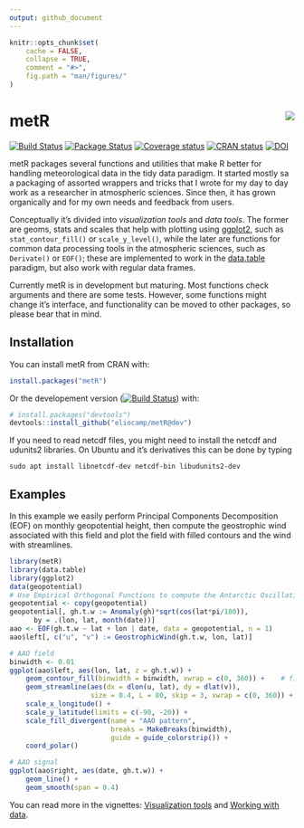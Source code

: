 ```yaml
---
output: github_document
---
```


<!-- README.md is generated from README.Rmd. Please edit that file -->

```r
knitr::opts_chunk$set(
    cache = FALSE,
    collapse = TRUE,
    comment = "#>",
    fig.path = "man/figures/"
)
```

# metR <img src="man/figures/logo.png" align="right"/>

[![Build Status](https://travis-ci.org/eliocamp/metR.svg?branch=master)](https://travis-ci.org/eliocamp/metR)
[![Package Status](https://img.shields.io/badge/lifecycle-maturing-blue.svg)](https://www.tidyverse.org/lifecycle/#maturing)
[![Coverage status](https://codecov.io/gh/eliocamp/metR/branch/master/graph/badge.svg)](https://codecov.io/github/eliocamp/metR/?branch=master)
[![CRAN status](http://www.r-pkg.org/badges/version/metR)](https://cran.r-project.org/package=metR)
[![DOI](https://zenodo.org/badge/96357263.svg)](https://zenodo.org/badge/latestdoi/96357263)


metR packages several functions and utilities that make R better for handling  meteorological data in the tidy data paradigm. It started mostly sa a packaging of assorted wrappers and tricks that I wrote for my day to day work as a researcher in atmospheric sciences. Since then, it has grown organically and for my own needs and feedback from users. 

Conceptually it's divided into *visualization tools* and *data tools*. The former are geoms, stats and scales that help with plotting using [ggplot2](http://ggplot2.tidyverse.org/index.html), such as `stat_contour_fill()` or `scale_y_level()`, while the later are functions for common data processing tools in the atmospheric sciences, such as `Derivate()` or `EOF()`; these are implemented to work in the [data.table](https://github.com/Rdatatable/data.table/wiki) paradigm, but also work with regular data frames. 

Currently metR is in development but maturing. Most functions check arguments and there are some tests. However, some functions might change it's interface, and functionality can be moved to other packages, so please bear that in mind. 

## Installation

You can install metR from CRAN with:

```r
install.packages("metR")
```

Or the developement version ([![Build Status](https://travis-ci.org/eliocamp/metR.svg?branch=dev)](https://travis-ci.org/eliocamp/metR)) with:

```r
# install.packages("devtools")
devtools::install_github("eliocamp/metR@dev")
```

If you need to read netcdf files, you might need to install the netcdf and udunits2 libraries. On Ubuntu and it's derivatives this can be done by typing 

```
sudo apt install libnetcdf-dev netcdf-bin libudunits2-dev
```

## Examples

In this example we easily perform Principal Components Decomposition (EOF) on monthly geopotential height, then compute the geostrophic wind associated with this field and plot the field with filled contours and the wind with streamlines.

```r
library(metR)
library(data.table)
library(ggplot2)
data(geopotential)
# Use Empirical Orthogonal Functions to compute the Antarctic Oscillation
geopotential <- copy(geopotential)
geopotential[, gh.t.w := Anomaly(gh)*sqrt(cos(lat*pi/180)),
      by = .(lon, lat, month(date))]
aao <- EOF(gh.t.w ~ lat + lon | date, data = geopotential, n = 1)
aao$left[, c("u", "v") := GeostrophicWind(gh.t.w, lon, lat)]

# AAO field
binwidth <- 0.01
ggplot(aao$left, aes(lon, lat, z = gh.t.w)) +
    geom_contour_fill(binwidth = binwidth, xwrap = c(0, 360)) +    # filled contours!
    geom_streamline(aes(dx = dlon(u, lat), dy = dlat(v)), 
                    size = 0.4, L = 80, skip = 3, xwrap = c(0, 360)) +
    scale_x_longitude() +
    scale_y_latitude(limits = c(-90, -20)) +
    scale_fill_divergent(name = "AAO pattern", 
                         breaks = MakeBreaks(binwidth),
                         guide = guide_colorstrip()) +
    coord_polar()
```

```r
# AAO signal
ggplot(aao$right, aes(date, gh.t.w)) +
    geom_line() +
    geom_smooth(span = 0.4)
```

You can read more in the vignettes: [Visualization tools](https://eliocamp.github.io/metR/articles/Visualization-tools.html) and [Working with data](https://eliocamp.github.io/metR/articles/Working-with-data.html).
